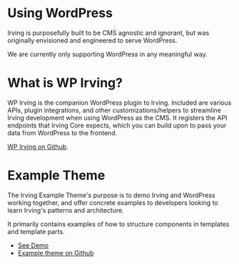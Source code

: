 <Meta title="Intro/WordPress" />

# Using WordPress
Irving is purposefully built to be CMS agnostic and ignorant, but was originally envisioned and engineered to serve WordPress.

We are currently only supporting WordPress in any meaningful way.

# What is WP Irving?
WP Irving is the companion WordPress plugin to Irving. Included are various APIs, plugin integrations, and other customizations/helpers to streamline Irving development when using WordPress as the CMS. It registers the API endpoints that Irving Core expects, which you can build upon to pass your data from WordPress to the frontend.

[WP Irving on Github](https://github.com/alleyinteractive/wp-irving).

# Example Theme

The Irving Example Theme's purpose is to demo Irving and WordPress working together, and offer concrete examples to developers looking to learn Irving's patterns and architecture.

It primarily contains examples of how to structure components in templates and template parts.

* [See Demo](https://demo.irvingjs.com)
* [Example theme on Github](https://github.com/alleyinteractive/irving-example-theme)
